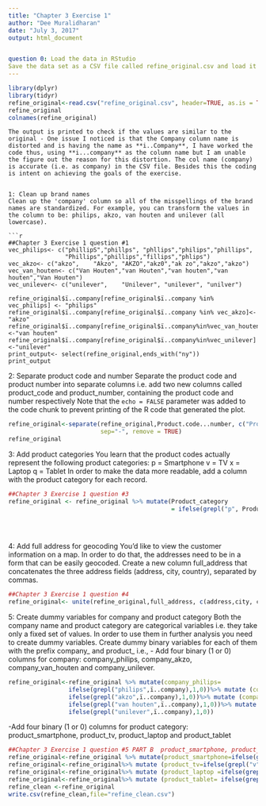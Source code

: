 ---
title: "Chapter 3 Exercise 1"
author: "Dee Muralidharan"
date: "July 3, 2017"
output: html_document


question 0: Load the data in RStudio
Save the data set as a CSV file called refine_original.csv and load it in RStudio into a data frame.
---
```{r}
library(dplyr)
library(tidyr)
refine_original<-read.csv("refine_original.csv", header=TRUE, as.is = TRUE)
refine_original
colnames(refine_original)
```

```
The output is printed to check if the values are similar to the original - One issue I noticed is that the Company column name is distorted and is having the name as **i..Company**, I have worked the code thus, using **i...company** as the column name but I am unable the figure out the reason for this distortion. The col name (company) is accurate (i.e. as company) in the CSV file. Besides this the coding is intent on achieving the goals of the exercise.    


1: Clean up brand names
Clean up the 'company' column so all of the misspellings of the brand names are standardized. For example, you can transform the values in the column to be: philips, akzo, van houten and unilever (all lowercase).

```{r cars}
##Chapter 3 Exercise 1 question #1
vec_philips<- c("phillipS","phillps", "phllips","philips","phillips",
                "Phillips","phillips","fillips","phlips")
vec_akzo<- c("akzo",	"Akzo",	"AKZO","akz0","ak zo","akzo","akzo")
vec_van_houten<- c("Van Houten","van Houten","van houten","van houten","Van Houten")
vec_unilever<- c("unilever",	"Unilever",	"unilever",	"unilver")

refine_original$ï..company[refine_original$ï..company %in% vec_philips] <- "philips"
refine_original$ï..company[refine_original$ï..company %in% vec_akzo]<- "akzo"
refine_original$ï..company[refine_original$ï..company%in%vec_van_houten]<-"van houten"
refine_original$ï..company[refine_original$ï..company%in%vec_unilever]<-"unilever"
print_output<- select(refine_original,ends_with("ny"))
print_output
```

2: Separate product code and number
Separate the product code and product number into separate columns i.e. add two new columns called product_code and product_number, containing the product code and number respectively
Note that the `echo = FALSE` parameter was added to the code chunk to prevent printing of the R code that generated the plot.
```{r}
refine_original<-separate(refine_original,Product.code...number, c("Product_code","Product_number"), 
                          sep="-", remove = TRUE)
refine_original
```
3: Add product categories
You learn that the product codes actually represent the following product categories:
p = Smartphone
v = TV
x = Laptop
q = Tablet
In order to make the data more readable, add a column with the product category for each record.
```{r}
##Chapter 3 Exercise 1 question #3
refine_original <- refine_original %>% mutate(Product_category 
                                              = ifelse(grepl("p", Product_code), 
                                                                        "smartphone", ifelse(grepl("v", Product_code), "TV", 
                                                                                             ifelse(grepl("x", Product_code),"Laptop", 
                                                                                                    ifelse(grepl("q", Product_code),"Tablet", " ")))))
```
4: Add full address for geocoding
You'd like to view the customer information on a map. In order to do that, the addresses need to be in a form that can be easily geocoded. Create a new column full_address that concatenates the three address fields (address, city, country), separated by commas.
```{r}
##Chapter 3 Exercise 1 question #4
refine_original<- unite(refine_original,full_address, c(address,city, country), sep = "," )
```
5: Create dummy variables for company and product category
Both the company name and product category are categorical variables i.e. they take only a fixed set of values. In order to use them in further analysis you need to create dummy variables. Create dummy binary variables for each of them with the prefix company_ and product_ i.e.,
- Add four binary (1 or 0) columns for company: company_philips, company_akzo, company_van_houten and company_unilever.
```{r}
refine_original<-refine_original %>% mutate(company_philips=
                 ifelse(grepl("philips",ï..company),1,0))%>% mutate (company_akzo=
                 ifelse(grepl("akzo",ï..company),1,0))%>% mutate (company_van_houten =
                 ifelse(grepl("van houten",ï..company),1,0))%>% mutate (company_unilever=
                 ifelse(grepl("unilever",ï..company),1,0))
```
-Add four binary (1 or 0) columns for product category: product_smartphone, product_tv, product_laptop and product_tablet
```{r}
##Chapter 3 Exercise 1 question #5 PART B  product_smartphone, product_tv, product_laptop and product_tablet.
refine_original<-refine_original %>% mutate(product_smartphone=ifelse(grepl("p",Product_code),1,0))
refine_original<-refine_original%>% mutate (product_tv=ifelse(grepl("v",Product_code),1,0))
refine_original<-refine_original%>% mutate (product_laptop =ifelse(grepl("x",Product_code),1,0))
refine_original<-refine_original%>% mutate (product_tablet= ifelse(grepl("q",Product_code),1,0))
refine_clean <-refine_original
write.csv(refine_clean,file="refine_clean.csv")
```

